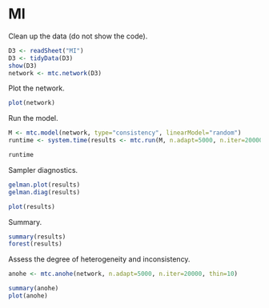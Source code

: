 # MI

Clean up the data (do not show the code).

```r
D3 <- readSheet("MI")
D3 <- tidyData(D3)
show(D3)
network <- mtc.network(D3)
```


Plot the network.

```r
plot(network)
```

Run the model.

```r
M <- mtc.model(network, type="consistency", linearModel="random")
runtime <- system.time(results <- mtc.run(M, n.adapt=5000, n.iter=20000, thin=10))
```

```r
runtime
```

Sampler diagnostics.

```r
gelman.plot(results)
gelman.diag(results)
```

```r
plot(results)
```

Summary.

```r
summary(results)
forest(results)
```

Assess the degree of heterogeneity and inconsistency.

```r
anohe <- mtc.anohe(network, n.adapt=5000, n.iter=20000, thin=10)
```

```r
summary(anohe)
plot(anohe)
```
